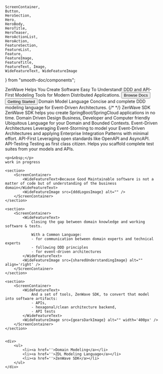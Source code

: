     ScreenContainer,
    Button,
    HeroSection,
    Hero,
    HeroBody,
    HeroTitle,
    HeroTeaser,
    HeroActionList,
    HeroAction,
    FeatureSection,
    FeatureList,
    Feature,
    FeatureImage,
    FeatureTitle,
    FeatureText, Image,
    WideFeatureText, WideFeatureImage
} from "smooth-doc/components";



<ScreenContainer>
  <HeroSection>
    <Hero backgroundImageURL={heroBackgroundImageURL}>
      <HeroBody>
        <HeroTitle>ZenWave Helps You Create Software Easy To Understand!</HeroTitle>
        <HeroTeaser>DDD and API-First Modeling Tools for Modern Distributed Applications.</HeroTeaser>
        <HeroActionList>
          <HeroAction>
            <Button variant="neutral" as={Link} to="/docs/zenwave360">
              Browse Docs
            </Button>
            <Button as={Link} to="/docs/zenwave360">
              Getting Started
            </Button>
          </HeroAction>
        </HeroActionList>
      </HeroBody>
    </Hero>
  </HeroSection>

  <FeatureSection>
    <FeatureList>
      <Feature>
        <FeatureImage src={jdlImageURL} />
        <FeatureTitle>Domain Model Language</FeatureTitle>
        <FeatureText>
          Concise and complete DDD modeling language for Event-Driven Architectures.
        </FeatureText>
      </Feature>
      <Feature>
        <FeatureImage style={{ display: 'inline', 'margin-right': '5px', ...props.style }} src={sdkImageURL} />
        <FeatureImage style={{ display: 'inline', 'margin-right': '5px', ...props.style }} src={springBootImageURL} />
        {/* <FeatureImage style={{ display: 'inline', ...props.style }} src={springImageURL} /> */}
        <FeatureTitle>ZenWave SDK</FeatureTitle>
        <FeatureText>
          ZenWave SDK helps you create SpringBoot/SpringCloud applications in no time.
        </FeatureText>
      </Feature>
      <Feature>
        <FeatureImage src={dddImageURL} />
        <FeatureTitle>Domain Driven Design</FeatureTitle>
        <FeatureText>
          Business, Developer and Computer friendly Ubiquitous Language for your Domain and Bounded Contexts.
        </FeatureText>
      </Feature>
      <Feature>
        <FeatureImage src={edaImageURL} />
        <FeatureTitle>Event-Driven Architectures</FeatureTitle>
        <FeatureText>
          Leveraging Event-Storming to model your Event-Driven Architectures and applying Enterprise Integration Patterns with minimal effort.
        </FeatureText>
      </Feature>
      <Feature>
        <FeatureImage style={{ display: 'inline', 'margin-right': '5px', ...props.style }} src={osiImageURL} />
        <FeatureImage style={{ display: 'inline', 'margin-right': '5px', ...props.style }} src={openApiImageURL} />
        <FeatureImage style={{ display: 'inline', ...props.style }} src={asyncApiImageURL} />
        <FeatureTitle>API-First</FeatureTitle>
        <FeatureText>
          Leveraging open standards like OpenAPI and AsyncAPI.
        </FeatureText>
      </Feature>
      <Feature>
      <FeatureImage src={tddImageURL} />
        <FeatureTitle>API-Testing</FeatureTitle>
        <FeatureText>
          Testing as first class citizen. Helps you scaffold complete test suites from your models and APIs.
        </FeatureText>
      </Feature>
    </FeatureList>
  </FeatureSection>

    <p>&nbsp;</p>
    work in progress

    <section>
        <ScreenContainer>
            <WideFeatureText>Because Good Maintainable software is not a matter of code but of understanding of the business domain</WideFeatureText>
            <WideFeatureImage src={dddLogosImage} alt="" />
        </ScreenContainer>
    </section>

    <section>
        <ScreenContainer>
            <WideFeatureText>
                Closing the gap between domain knowledge and working software & tests.

                With a Common Language:
                - for communication between domain experts and technical experts
                - following DDD principles
                - for event-driven architectures
            </WideFeatureText>
            <WideFeatureImage src={sharedUnderstandingImage} alt="" align='right' />
        </ScreenContainer>
    </section>

    <section>
        <ScreenContainer>
            <WideFeatureText>
                And a set of tools, ZenWave SDK, to convert that model into software artifacts:
                - APIs,
                - hexagonal/clean architecture backend,
                - API tests
            </WideFeatureText>
            <WideFeatureImage src={gearsDarkImage} alt="" width='400px' />
        </ScreenContainer>
    </section>


    <div>
        <ul>
            <li><a href=''>Domain Modeling</a></li>
            <li><a href=''>ZDL Modeling Language</a></li>
            <li><a href=''>ZenWave SDK</a></li>
        </ul>
    </div>
</ScreenContainer>
